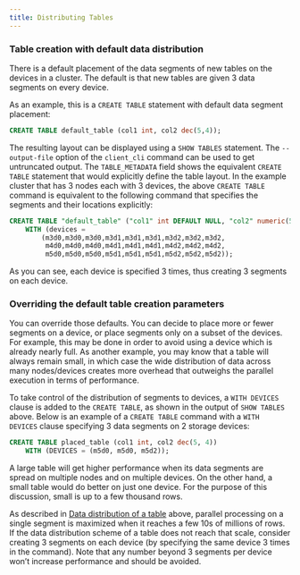 ---
title: Distributing Tables
---

### Table creation with default data distribution

There is a default placement of the data segments of new tables on the devices in a cluster.  The default is that new tables are given 3 data segments on every device.

As an example, this is a `CREATE TABLE` statement with default data segment placement:

```sql
CREATE TABLE default_table (col1 int, col2 dec(5,4));
```

The resulting layout can be displayed using a `SHOW TABLES` statement.  The `--output-file` option of the `client_cli` command can be used to get untruncated output.  The `TABLE_METADATA` field shows the equivalent `CREATE TABLE` statement that would explicitly define the table layout.  In the example cluster that has 3 nodes each with 3 devices, the above `CREATE TABLE` command is equivalent to the following command that specifies the segments and their locations explicitly:


```sql
CREATE TABLE "default_table" ("col1" int DEFAULT NULL, "col2" numeric(5,4) DEFAULT NULL)
	WITH (devices =
		(m3d0,m3d0,m3d0,m3d1,m3d1,m3d1,m3d2,m3d2,m3d2,
		 m4d0,m4d0,m4d0,m4d1,m4d1,m4d1,m4d2,m4d2,m4d2,
		 m5d0,m5d0,m5d0,m5d1,m5d1,m5d1,m5d2,m5d2,m5d2));
```

As you can see, each device is specified 3 times, thus creating 3 segments on each device.

### Overriding the default table creation parameters

You can override those defaults.  You can decide to place more or fewer segments on a device, or place segments only on a subset of the devices.  For example, this may be done in order to avoid using a device which is already nearly full.  As another example, you may know that a table will always remain small, in which case the wide distribution of data across many nodes/devices creates more overhead that outweighs the parallel execution in terms of performance.

To take control of the distribution of segments to devices, a `WITH DEVICES` clause is added to the `CREATE TABLE`, as shown in the output of `SHOW TABLES` above.  Below is an example of a `CREATE TABLE` command with a `WITH DEVICES` clause specifying 3 data segments on 2 storage devices:

```sql
CREATE TABLE placed_table (col1 int, col2 dec(5, 4))
	WITH (DEVICES = (m5d0, m5d0, m5d2));
```    

A large table will get higher performance when its data segments are spread on multiple nodes and on multiple devices.  On the other hand, a small table would do better on just one device.  For the purpose of this discussion, small is up to a few thousand rows.


As described in [Data distribution of a table](/table-index-best-practices/introduction/data-distribution-table) above, parallel processing on a single segment is maximized when it reaches a few 10s of millions of rows.  If the data distribution scheme of a table does not reach that scale, consider creating 3 segments on each device (by specifying the same device 3 times in the command).  Note that any number beyond 3 segments per device won’t increase performance and should be avoided.

